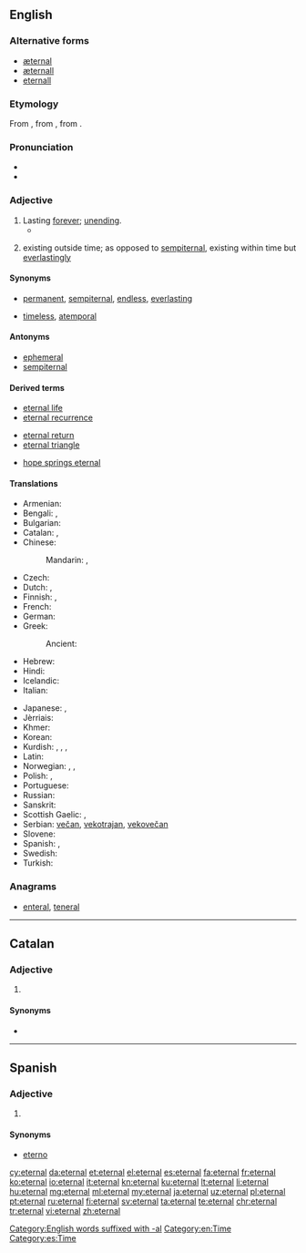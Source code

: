 ==English==

===Alternative forms===
* [[æternal]] {{qualifier|chiefly archaic}}
* [[æternall]] {{qualifier|obsolete}}
* [[eternall]] {{qualifier|obsolete}}

===Etymology===
From {{etyl|LL.|en}} {{term|aeternalis|lang=la}}, from {{etyl|la|en}} {{term|aeternus||eternal|lang=la}}, from {{term|aevum||age|lang=la}}.

===Pronunciation===
* {{audio|en-us-eternal.ogg|Audio (US)}}
* {{rhymes|ɜː(r)nəl}}

===Adjective===
{{en-adj|-}}

# Lasting [[forever]]; [[unending]].
#* {{quote-news
|year=2012
|date=May 27
|author=Nathan Rabin
|title=TV: Review: THE SIMPSONS (CLASSIC): “New Kid On The Block” (season 4, episode 8; originally aired 11/12/1992)
|work=The Onion AV Club
|url=http://www.avclub.com/articles/new-kid-on-the-block,75341/
|page=
|passage=In a bid to understand the '''eternal''' mystery that is woman, Bart goes to the least qualified possible source for advice and counsel: his father, who remarkably seems to have made it to his mid-30s without quite figuring out much of anything. }}
# {{context|philosophy|lang=en}} existing outside time; as opposed to [[sempiternal]], existing within time but [[everlastingly]]

====Synonyms====
* {{sense|lasting forever; unending}} [[permanent]], [[sempiternal]], [[endless]], [[everlasting]]
* {{sense|existing outside time}} [[timeless]], [[atemporal]]

====Antonyms====
* [[ephemeral]]
* [[sempiternal]]

====Derived terms====
{{rel-top3|Terms derived from ''eternal''}}
* [[eternal life]]
* [[eternal recurrence]]
{{rel-mid3}}
* [[eternal return]]
* [[eternal triangle]]
{{rel-mid3}}
* [[hope springs eternal]]
{{rel-bottom}}

====Translations====
{{trans-top|lasting forever}}
* Armenian: {{t-|hy|հավերժական|tr=haveržakan|sc=Armn}}
* Bengali: {{t-|bn|অনন্ত|sc=Beng}}, {{t-|bn|অমর|sc=Beng}}
* Bulgarian: {{t+|bg|вечен|sc=Cyrl}}
* Catalan: {{t-|ca|etern}}, {{t-|ca|eternal}}
* Chinese:
*: Mandarin: {{t-|cmn|永遠|sc=Hani}},  {{t-|cmn|永远|tr=yǒngyuǎn|sc=Hani}}
* Czech: {{t+|cs|věčný|m}}
* Dutch: {{t+|nl|eeuwig}}, {{t|nl|eindeloos}}
* Finnish: {{t+|fi|ikuinen}}, {{t-|fi|päättymätön}}
* French: {{t+|fr|éternel}}
* German: {{t+|de|ewig}}
* Greek: {{t+|el|αιώνιος|tr=aionios|sc=Grek}}
*: Ancient: {{tø|grc|ἀΐδιος|sc=polytonic|tr=aïdios}}
* Hebrew: {{t+|he|נצח|m|tr=natzkhi|alt=נצחי|sc=Hebr}}
* Hindi: {{t-|hi|सनातन|m|tr=sanaatan|sc=Deva}}
* Icelandic: {{t+|is|eilífur}}
* Italian: {{t+|it|eterno}}
{{trans-mid}}
* Japanese: {{t+|ja|永遠|alt=永遠の|tr=えいえんの, eien-no}},  {{t+|ja|永久|alt=永久の|tr=えいきゅうの, eikyū-no}}
* Jèrriais: {{tø|roa-jer|êtèrnel}}
* Khmer: {{t-|km|គ្មានទីបំផុត|tr=kmien tii bɑmpʰot|sc=Khmr}}
* Korean: {{t+|ko|영원히|tr=yeong-weon-hi|sc=Kore}}
* Kurdish: {{t+|ku|ebedî}}, {{t+|ku|herherî}}, {{t+|ku|hetahetayî}}, {{t+|ku|bêdawî}}
* Latin: {{t+|la|aeternus}}
* Norwegian: {{t+|no|evig}},  {{t-|no|endeløs}},  {{t-|no|evinnelig}}
* Polish: {{t+|pl|wieczny|m}}, {{t-|pl|wieczysty|m}}
* Portuguese: {{t+|pt|eterno}}
* Russian: {{t+|ru|вечный|tr=véčnyj}}
* Sanskrit: {{t-|sa|सनातन}}
* Scottish Gaelic: {{t-|gd|maireannach}}, {{t-|gd|sìorraidh}}
* Serbian: [[večan]], [[vekotrajan]], [[vekovečan]]
* Slovene: {{t+|sl|večen}}
* Spanish: {{t+|es|eterno}}, {{t+|es|eternal}}
* Swedish: {{t+|sv|evig}}
* Turkish: {{t+|tr|sonsuz}}
{{trans-bottom}}

===Anagrams===
* [[enteral#English|enteral]], [[teneral#English|teneral]]

[[Category:English words suffixed with -al]]
[[Category:en:Time]]

----

==Catalan==

===Adjective===
{{ca-adj|mf}}

# {{l|en|eternal}}

====Synonyms====
* {{l|ca|etern}}

----

==Spanish==

===Adjective===
{{es-adj|pl=eternales}}

# {{l|en|eternal}}

====Synonyms====
* [[eterno]]

[[Category:es:Time]]

[[cy:eternal]]
[[da:eternal]]
[[et:eternal]]
[[el:eternal]]
[[es:eternal]]
[[fa:eternal]]
[[fr:eternal]]
[[ko:eternal]]
[[io:eternal]]
[[it:eternal]]
[[kn:eternal]]
[[ku:eternal]]
[[lt:eternal]]
[[li:eternal]]
[[hu:eternal]]
[[mg:eternal]]
[[ml:eternal]]
[[my:eternal]]
[[ja:eternal]]
[[uz:eternal]]
[[pl:eternal]]
[[pt:eternal]]
[[ru:eternal]]
[[fi:eternal]]
[[sv:eternal]]
[[ta:eternal]]
[[te:eternal]]
[[chr:eternal]]
[[tr:eternal]]
[[vi:eternal]]
[[zh:eternal]]